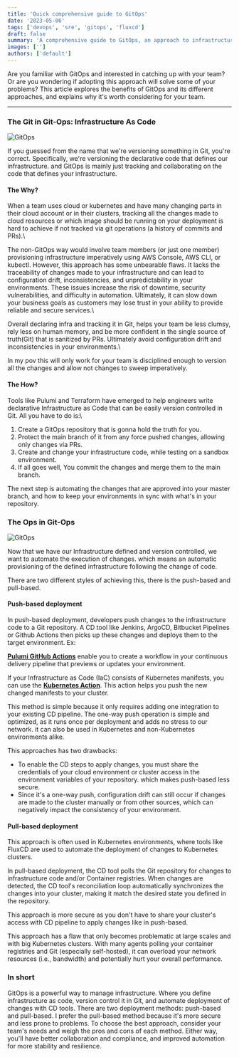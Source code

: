 ```yaml
---
title: 'Quick comprehensive guide to GitOps'
date: '2023-05-06'
tags: ['devops', 'sre', 'gitops', 'fluxcd']
draft: false
summary: 'A comprehensive guide to GitOps, an approach to infrastructure management that involves defining infrastructure as code and version controlling it in Git. The article explores the benefits of GitOps and its different approaches, including push-based and pull-based deployment.'
images: ['']
authors: ['default']
---
```


Are you familiar with GitOps and interested in catching up with your team? Or are you wondering if adopting this approach will solve some of your problems?
This article explores the benefits of GitOps and its different approaches, and explains why it's worth considering for your team.

---

### The Git in Git-Ops: Infrastructure As Code

![GitOps](https://sunnysingh.io/static/1148fbc10e17a19897b82cf82c816d62/2bef9/meta.png)

If you guessed from the name that we're versioning something in Git, you're correct. Specifically, we're versioning the declarative code that defines our infrastructure. and GitOps is mainly just tracking and collaborating on the code that defines your infrastructure.

#### The Why?

When a team uses cloud or kubernetes and have many changing parts in their cloud account or in their clusters, tracking all the changes made to cloud resources or which image should be running on your deployment is hard to achieve if not tracked via git operations (a history of commits and PRs).\

The non-GitOps way would involve team members (or just one member) provisioning infrastructure imperatively using AWS Console, AWS CLI, or kubectl. However, this approach has some unbearable flaws. It lacks the traceability of changes made to your infrastructure and can lead to configuration drift, inconsistencies, and unpredictability in your environments. These issues increase the risk of downtime, security vulnerabilities, and difficulty in automation. Ultimately, it can slow down your business goals as customers may lose trust in your ability to provide reliable and secure services.\

Overall declaring infra and tracking it in Git, helps your team be less clumsy, rely less on human memory, and be more confident in the single source of truth(Git) that is sanitized by PRs. Ultimately avoid configuration drift and inconsistencies in your environments.\

In my pov this will only work for your team is disciplined enough to version all the changes and allow not changes to sweep imperatively.

#### The How?

Tools like Pulumi and Terraform have emerged to help engineers write declarative Infrastructure as Code that can be easily version controlled in Git. All you have to do is:\

1. Create a GitOps repository that is gonna hold the truth for you.
2. Protect the main branch of it from any force pushed changes, allowing only changes via PRs.
3. Create and change your infrastructure code, while testing on a sandbox environment.
4. If all goes well, You commit the changes and merge them to the main branch.

The next step is automating the changes that are approved into your master branch, and how to keep your environments in sync with what's in your repository.

### The Ops in Git-Ops

![GitOps](https://raw.githubusercontent.com/RogueDudes/roguedudes.github.io/master/assets/images/automate.jpg)

Now that we have our Infrastructure defined and version controlled, we want to automate the execution of changes. which means an automatic provisioning of the defined infrastructure following the change of code.

There are two different styles of achieving this, there is the push-based and pull-based.

#### Push-based deployment

In push-based deployment, developers push changes to the infrastructure code to a Git repository. A CD tool like Jenkins, ArgoCD, Bitbucket Pipelines or Github Actions then picks up these changes and deploys them to the target environment. Ex:

[**Pulumi GitHub Actions**](https://www.pulumi.com/docs/guides/continuous-delivery/github-actions/) enable you to create a workflow in your continuous delivery pipeline that previews or updates your environment.

If your Infrastructure as Code (IaC) consists of Kubernetes manifests, you can use the [**Kubernetes Action**](https://github.com/marketplace/actions/kubernetes-action). This action helps you push the new changed manifests to your cluster.

This method is simple because it only requires adding one integration to your existing CD pipeline. The one-way push operation is simple and optimized, as it runs once per deployment and adds no stress to our network. it can also be used in Kubernetes and non-Kubernetes environments alike.

This approaches has two drawbacks:

- To enable the CD steps to apply changes, you must share the credentials of your cloud environment or cluster access in the environment variables of your repository. which makes push-based less secure.
- Since it's a one-way push, configuration drift can still occur if changes are made to the cluster manually or from other sources, which can negatively impact the consistency of your environment.

#### Pull-based deployment

This approach is often used in Kubernetes environments, where tools like FluxCD are used to automate the deployment of changes to Kubernetes clusters.

In pull-based deployment, the CD tool polls the Git repository for changes to infrastructure code and/or Container registries. When changes are detected, the CD tool's reconciliation loop automatically synchronizes the changes into your cluster, making it match the desired state you defined in the repository.

This approach is more secure as you don't have to share your cluster's access with CD pipeline to apply changes like in push-based.

This approach has a flaw that only becomes problematic at large scales and with big Kubernetes clusters. With many agents polling your container registries and Git (especially self-hosted), it can overload your network resources (i.e., bandwidth) and potentially hurt your overall performance.

### In short

GitOps is a powerful way to manage infrastructure. Where you define infrastructure as code, version control it in Git, and automate deployment of changes with CD tools. There are two deployment methods: push-based and pull-based. I prefer the pull-based method because it's more secure and less prone to problems. To choose the best approach, consider your team's needs and weigh the pros and cons of each method. Either way, you'll have better collaboration and compliance, and improved automation for more stability and resilience.
